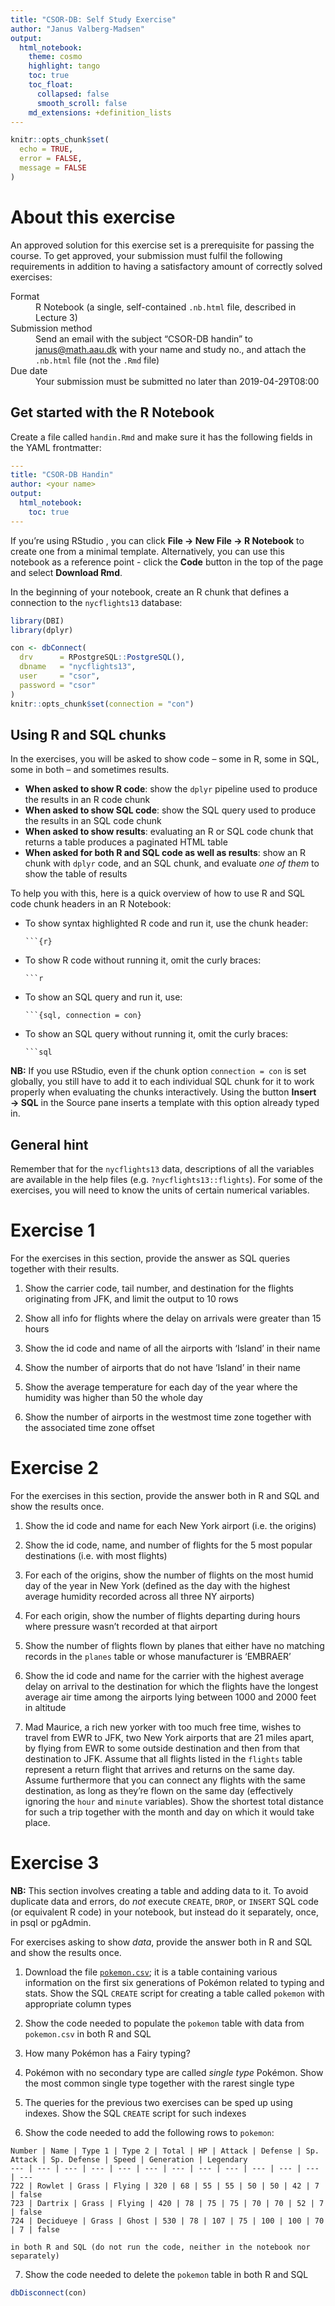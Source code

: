 ```yaml
---
title: "CSOR-DB: Self Study Exercise"
author: "Janus Valberg-Madsen"
output:
  html_notebook:
    theme: cosmo
    highlight: tango
    toc: true
    toc_float:
      collapsed: false
      smooth_scroll: false
    md_extensions: +definition_lists
---
```


```r
knitr::opts_chunk$set(
  echo = TRUE,
  error = FALSE,
  message = FALSE
)
```

# About this exercise

An approved solution for this exercise set is a prerequisite for passing the course.
To get approved, your submission must fulfil the following requirements in addition to having a satisfactory amount of correctly solved exercises:

Format
: R Notebook (a single, self-contained `.nb.html` file, described in Lecture 3)

Submission method
: Send an email with the subject "CSOR-DB handin" to [janus@math.aau.dk](mailto:janus@math.aau.dk) with your name and study no., and attach the `.nb.html` file (not the `.Rmd` file)

Due date
: Your submission must be submitted no later than 2019-04-29T08:00


## Get started with the R Notebook

Create a file called `handin.Rmd` and make sure it has the following fields in the YAML frontmatter:

```yaml
---
title: "CSOR-DB Handin"
author: <your name>
output:
  html_notebook:
    toc: true
---
```

If you're using RStudio , you can click **File → New File → R Notebook** to create one from a minimal template.
Alternatively, you can use this notebook as a reference point - click the **Code** button in the top of the page and select **Download Rmd**.

In the beginning of your notebook, create an R chunk that defines a connection to the `nycflights13` database:

```r
library(DBI)
library(dplyr)

con <- dbConnect(
  drv      = RPostgreSQL::PostgreSQL(),
  dbname   = "nycflights13",
  user     = "csor",
  password = "csor"
)
knitr::opts_chunk$set(connection = "con")
```


## Using R and SQL chunks

In the exercises, you will be asked to show code -- some in R, some in SQL, some in both -- and sometimes results.

  * **When asked to show R code**: show the `dplyr` pipeline used to produce the results in an R code chunk
  * **When asked to show SQL code**: show the SQL query used to produce the results in an SQL code chunk
  * **When asked to show results**: evaluating an R or SQL code chunk that returns a table produces a paginated HTML table
  * **When asked for both R and SQL code as well as results**: show an R chunk with `dplyr` code, and an SQL chunk, and evaluate _one of them_ to show the table of results

To help you with this, here is a quick overview of how to use R and SQL code chunk headers in an R Notebook:


  * To show syntax highlighted R code and run it, use the chunk header:

    <pre><code>```{r}
    </code></pre>

  * To show  R code without running it, omit the curly braces:

    <pre><code>```r
    </code></pre>

  * To show an SQL query and run it, use:

    <pre><code>```{sql, connection = con}
    </code></pre>

  * To show an SQL query without running it, omit the curly braces:

    <pre><code>```sql
    </code></pre>

**NB:** If you use RStudio, even if the chunk option `connection = con` is set globally, you still have to add it to each individual SQL chunk for it to work properly when evaluating the chunks interactively.
Using the button **Insert → SQL** in the Source pane inserts a template with this option already typed in.


## General hint

Remember that for the `nycflights13` data, descriptions of all the variables are available in the help files (e.g. `?nycflights13::flights`).
For some of the exercises, you will need to know the units of certain numerical variables.


# Exercise 1

For the exercises in this section, provide the answer as SQL queries together with their results.

  1. Show the carrier code, tail number, and destination for the flights originating from JFK, and limit the output to 10 rows

  2. Show all info for flights where the delay on arrivals were greater than 15 hours

  3. Show the id code and name of all the airports with 'Island' in their name

  4. Show the number of airports that do not have 'Island' in their name

  5. Show the average temperature for each day of the year where the humidity was higher than 50 the whole day

  6. Show the number of airports in the westmost time zone together with the associated time zone offset


# Exercise 2

For the exercises in this section, provide the answer both in R and SQL and show the results once.

  1. Show the id code and name for each New York airport (i.e. the origins)

  2. Show the id code, name, and number of flights for the 5 most popular destinations (i.e. with most flights)

  3. For each of the origins, show the number of flights on the most humid day of the year in New York (defined as the day with the highest average humidity recorded across all three NY airports)

  4. For each origin, show the number of flights departing during hours where pressure wasn't recorded at that airport

  5. Show the number of flights flown by planes that either have no matching records in the `planes` table or whose manufacturer is 'EMBRAER'

  6. Show the id code and name for the carrier with the highest average delay on arrival to the destination for which the flights have the longest average air time among the airports lying between 1000 and 2000 feet in altitude

  7. Mad Maurice, a rich new yorker with too much free time, wishes to travel from EWR to JFK, two New York airports that are 21 miles apart, by flying from EWR to some outside destination and then from that destination to JFK.
  Assume that all flights listed in the `flights` table represent a return flight that arrives and returns on the same day.
  Assume furthermore that you can connect any flights with the same destination, as long as they're flown on the same day (effectively ignoring the `hour` and `minute` variables).
  Show the shortest total distance for such a trip together with the month and day on which it would take place.


# Exercise 3

**NB:** This section involves creating a table and adding data to it.
To avoid duplicate data and errors, do _not_ execute `CREATE`, `DROP`, or `INSERT` SQL code (or equivalent R code) in your notebook, but instead do it separately, once, in psql or pgAdmin.

For exercises asking to show _data_, provide the answer both in R and SQL and show the results once.

  1. Download the file [`pokemon.csv`](pokemon.csv); it is a table containing various information on the first six generations of Pokémon related to typing and stats.
  Show the SQL `CREATE` script for creating a table called `pokemon` with appropriate column types

  2. Show the code needed to populate the `pokemon` table with data from `pokemon.csv` in both R and SQL

  3. How many Pokémon has a Fairy typing?

  4. Pokémon with no secondary type are called _single type_ Pokémon. Show the most common single type together with the rarest single type

  5. The queries for the previous two exercises can be sped up using indexes. Show the SQL `CREATE` script for such indexes

  6. Show the code needed to add the following rows to `pokemon`:

    Number | Name | Type 1 | Type 2 | Total | HP | Attack | Defense | Sp. Attack | Sp. Defense | Speed | Generation | Legendary
    --- | --- | --- | --- | --- | --- | --- | --- | --- | --- | --- | --- | ---
    722 | Rowlet | Grass | Flying | 320 | 68 | 55 | 55 | 50 | 50 | 42 | 7 | false
    723 | Dartrix | Grass | Flying | 420 | 78 | 75 | 75 | 70 | 70 | 52 | 7 | false
    724 | Decidueye | Grass | Ghost | 530 | 78 | 107 | 75 | 100 | 100 | 70 | 7 | false

    in both R and SQL (do not run the code, neither in the notebook nor separately)

  7. Show the code needed to delete the `pokemon` table in both R and SQL


```r
dbDisconnect(con)
```
